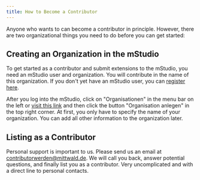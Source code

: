 ```yaml
---
title: How to Become a Contributor
---
```


Anyone who wants to can become a contributor in principle.
However, there are two organizational things you need to do before you can get started:

## Creating an Organization in the mStudio

To get started as a contributor and submit extensions to the mStudio, you need an mStudio user and organization.
You will contribute in the name of this organization.
If you don't yet have an mStudio user, you can [register here](https://studio.mittwald.de).

After you log into the mStudio, click on "Organisationen" in the menu bar on the left or [visit this link](https://studio.mittwald.de/app/organizations) and then click the button "Organisation anlegen" in the top right corner.
At first, you only have to specify the name of your organization.
You can add all other information to the organization later.

## Listing as a Contributor

Personal support is important to us.
Please send us an email at contributorwerden@mittwald.de.
We will call you back, answer potential questions, and finally list you as a contributor.
Very uncomplicated and with a direct line to personal contacts.
